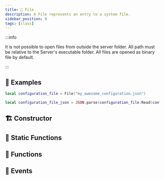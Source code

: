 ```yaml
---
title: 📁 File
description: A File represents an entry to a system file.
sidebar_position: 0
tags: [class]
---
```


<HeaderDeclaration type="Class" name="File" />

:::info

It is not possible to open files from outside the server folder. All path must be relative to the Server's executable folder. All files are opened as binary file by default.

:::


## 🎒 Examples

```lua
local configuration_file = File("my_awesome_configuration.json")

local configuration_file_json = JSON.parse(configuration_file:Read(configuration_file:Size()))
```


## 🏗️ Constructor

<ConstructorDeclaration type="Class" name="File" />


## 🗿 Static Functions

<StaticFunctionsDeclaration type="Class" name="File" />


## 🦠 Functions

<FunctionsDeclaration type="Class" name="File" />


## 🚀 Events

<EventsDeclaration type="Class" name="File" />
